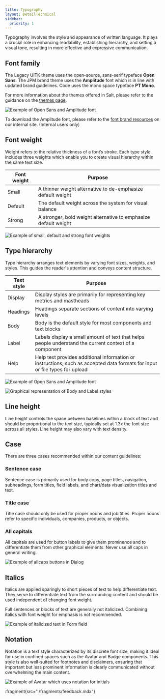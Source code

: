 ```yaml
---
title: Typography
layout: DetailTechnical
sidebar:
  priority: 1
---
```


Typography involves the style and appearance of written language. It plays a crucial role in enhancing readability, establishing hierarchy, and setting a visual tone, resulting in more effective and expressive communication.

## Font family

The Legacy UITK theme uses the open-source, sans-serif typeface **Open Sans**. The JPM brand theme uses the **Amplitude** font which is in line with updated brand guidelines. Code uses the mono space typeface **PT Mono**.

For more information about the themes offered in Salt, please refer to the guidance on the [themes page](https://www.saltdesignsystem.com/salt/themes/index).

<Image
  src="/img/foundations/typography-options.png"
  alt="Example of Open Sans and Amplitude font"
/>

To download the Amplitude font, please refer to the [font brand resources](go/salt-ds-internal/design/fonts) on our internal site. (Internal users only)

## Font weight

Weight refers to the relative thickness of a font’s stroke. Each type style includes three weights which enable you to create visual hierarchy within the same text size.

| Font weight | Purpose                                                         |
| ----------- | --------------------------------------------------------------- |
| Small       | A thinner weight alternative to de-emphasize default weight     |
| Default     | The default weight across the system for visual balance         |
| Strong      | A stronger, bold weight alternative to emphasize default weight |

<Image
  src="/img/foundations/typography-weight.png"
  alt="Example of small, default and strong font weights"
/>

## Type hierarchy

Type hierarchy arranges text elements by varying font sizes, weights, and styles. This guides the reader's attention and conveys content structure.

| Text style | Purpose                                                                                                                     |
| ---------- | --------------------------------------------------------------------------------------------------------------------------- |
| Display    | Display styles are primarily for representing key metrics and mastheads                                                     |
| Headings   | Headings separate sections of content into varying levels                                                                   |
| Body       | Body is the default style for most components and text blocks                                                               |
| Label      | Labels display a small amount of text that helps people understand the current context of a component                       |
| Help       | Help text provides additional information or instructions, such as accepted data formats for input or file types for upload |

<Image
  src="/img/foundations/typography-headers.png"
  alt="Example of Open Sans and Amplitude font"
/>

<Image
  src="/img/foundations/typography-style-body-label.png"
  alt="Graphical representation of Body and Label styles"
/>

## Line height

Line height controls the space between baselines within a block of text and should be proportional to the text size, typically set at 1.3x the font size across all styles. Line height may also vary with text density.

## Case

There are three cases recommended within our content guidelines:

### Sentence case

Sentence case is primarily used for body copy, page titles, navigation, subheadings, form titles, field labels, and chart/data visualization titles and text.

### Title case

Title case should only be used for proper nouns and job titles. Proper nouns refer to specific individuals, companies, products, or objects.

### All capitals

All capitals are used for button labels to give them prominence and to differentiate them from other graphical elements. Never use all caps in general writing.

<Image
  src="/img/foundations/typography-allcaps.png"
  alt="Example of allcaps buttons in Dialog"
/>

## Italics

Italics are applied sparingly to short pieces of text to help differentiate text. They serve to differentiate text from the surrounding content and should be used independent of changing font weight.

Full sentences or blocks of text are generally not italicized. Combining italics with font weight for emphasis is not recommended.

<Image
  src="/img/foundations/typography-italics.svg"
  alt="Example of italicized text in Form field"
/>

## Notation

Notation is a text style characterized by its discrete font size, making it ideal for use in confined spaces such as the Avatar and Badge components. This style is also well-suited for footnotes and disclaimers, ensuring that important but less prominent information is clearly communicated without overwhelming the main content.

<Image
  src="/img/foundations/typography-notation.png"
  alt="Example of Avatar which uses notation for initials"
/>

:fragment{src="./fragments/feedback.mdx"}

